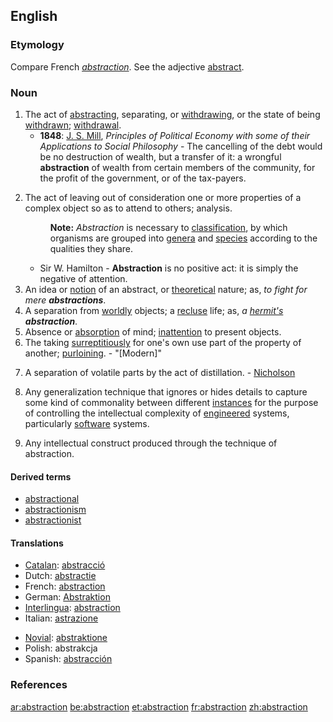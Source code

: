 {{wikipedia}}
==English==

===Etymology===
Compare French ''[[#French|abstraction]]''. See the adjective [[abstract]].

===Noun===
{{en-noun}}

# The act of [[abstracting]], separating, or [[withdrawing]], or the state of being [[withdrawn]]; [[withdrawal]].
#*'''1848''': [[w:John Stuart Mill|J. S. Mill]], ''Principles of Political Economy with some of their Applications to Social Philosophy'' - The cancelling of the debt would be no destruction of wealth, but a transfer of it: a wrongful '''abstraction''' of wealth from certain members of the community, for the profit of the government, or of the tax-payers.
# {{philosophy}} The act of leaving out of consideration one or more properties of a complex object so as to attend to others; analysis.
#: '''Note:''' ''Abstraction'' is necessary to [[classification]], by which organisms are grouped into [[genera]] and [[specie]]s according to the qualities they share.
#*Sir W. Hamilton - '''Abstraction''' is no positive act: it is simply the negative of attention.
# An idea or [[notion]] of an abstract, or [[theoretical]] nature; as, ''to fight for mere '''abstractions'''''.
# A separation from [[worldly]] objects; a [[recluse]] life; as, ''a [[hermit's]] '''abstraction'''''.
# Absence or [[absorption]] of mind; [[inattention]] to present objects.
# The taking [[surreptitiously]] for one's own use part of the property of another; [[purloining]]. - "[Modern]"
# {{chemistry}} A separation of volatile parts by the act of distillation. - [[Nicholson]]
# {{computing}} Any generalization technique that ignores or hides details to capture some kind of commonality between different [[instances]] for the purpose of controlling the intellectual complexity of [[engineered]] systems, particularly [[software]] systems.
# {{computing}} Any intellectual construct produced through the technique of abstraction.

====Derived terms====
*[[abstractional]]
*[[abstractionism]]
*[[abstractionist]]

====Translations====
{{top}}
*[[Catalan]]: [[abstracció]] {{f}}
*Dutch: [[abstractie]] {{f}}
*French: [[abstraction]] {{f}}
*German: [[Abstraktion]] {{f}}
*[[Interlingua]]: [[abstraction]]
*Italian: [[astrazione]] {{f}}
{{mid}}
*[[Novial]]: [[abstraktione]]
*Polish: abstrakcja {{f}}
*Spanish: [[abstracción]] {{f}}
{{bottom}}

===References===
{{R:Century 1911}}
{{R:Webster 1913}}

[[ar:abstraction]]
[[be:abstraction]]
[[et:abstraction]]
[[fr:abstraction]]
[[zh:abstraction]]